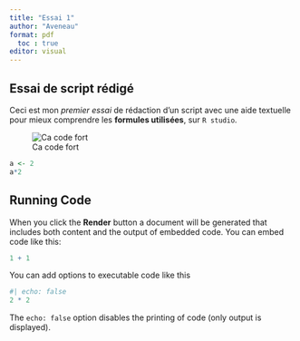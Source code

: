 ---
title: "Essai 1"
author: "Aveneau"
format: pdf
  toc : true
editor: visual
---

## Essai de script rédigé

Ceci est mon *premier essai* de rédaction d'un script avec une aide textuelle pour mieux comprendre les **formules utilisées**, sur `R studio`.

![Ca code fort](img/téléchargement.jpeg)

```{r}
a <- 2
a*2
```

## Running Code

When you click the **Render** button a document will be generated that includes both content and the output of embedded code. You can embed code like this:

```{r}
1 + 1
```

You can add options to executable code like this

```{r}
#| echo: false
2 * 2
```

The `echo: false` option disables the printing of code (only output is displayed).
